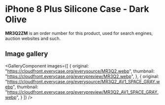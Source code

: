 
# iPhone 8 Plus Silicone Case - Dark Olive

<Callout type='info' emoji='👉🏻'>**MR3Q2ZM** is an order number for this product, used for search engines, auction websites and such.</Callout>

## Image gallery

<GalleryComponent
    images={[
      {
        original: "https://cloudfront.everycase.org/everysource/MR3Q2.webp",
        thumbnail: "https://cloudfront.everycase.org/everypreview/MR3Q2.webp",
      },
      {
        original: "https://cloudfront.everycase.org/everysource/MR3Q2_AV1_SPACE_GRAY.webp",
        thumbnail: "https://cloudfront.everycase.org/everypreview/MR3Q2_AV1_SPACE_GRAY.webp",
      }
    ]}
  />
